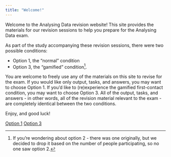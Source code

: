 ```yaml
---
title: "Welcome!"
---
```


Welcome to the Analysing Data revision website! This site provides the materials for our revision sessions to help you prepare for the Analysing Data exam.

As part of the study accompanying these revision sessions, there were two possible conditions:

- Option 1, the "normal" condition
- Option 3, the "gamified" condition[^1].

[^1]: If you're wondering about option 2 - there was one originally, but we decided to drop it based on the number of people participating, so no one saw option 2.

You are welcome to freely use any of the materials on this site to revise for the exam. If you would like only output, tasks, and answers, you may want to choose Option 1. If you'd like to (re)experience the gamified first-contact condition, you may want to choose Option 3. All of the output, tasks, and answers - in other words, all of the revision material relevant to the exam - are completely identical between the two conditions.

Enjoy, and good luck!

::: button-container
<a href="https://and-rev.netlify.app/opt1/wyg1" class="button left">Option 1</a> <a href="https://and-rev.netlify.app/opt3/wyg3" class="button right">Option 3</a>
:::

<!-- Option 2 button (removed) -->
<!-- <a href="https://and-rev.netlify.app/opt2/wyg2" class="button center">Option 2</a> -->